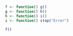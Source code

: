 ```r
f <- function() g()
g <- function() h()
h <- function() i()
i <- function() stop("Error")
```

```r
f()
```

